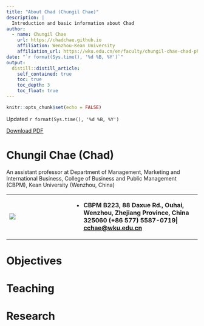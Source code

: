 ```yaml
---
title: "About Chad (Chungil Chae)"
description: |
  Introduction and basic information about Chad
author:
  - name: Chungil Chae
    url: https://chadchae.github.io
    affiliation: Wenzhou-Kean University
    affiliation_url: https://wku.edu.cn/en/faculty/chungil-chae-chad-ph-d/
date: "`r format(Sys.time(), '%d %B, %Y')`"
output:
  distill::distill_article:
    self_contained: true
    toc: true
    toc_depth: 3
    toc_float: true
---
```


```r
knitr::opts_chunk$set(echo = FALSE)
```

Updated `r format(Sys.time(), '%d %B, %Y')`

[Download PDF](https://chadchae.github.io/_chadchaekor_asset_resource/chadcv.pdf)

# Chungil Chae (Chad)

An assistant professor at Department of Management, Marketing and International Business, College of Business and Public Management (CBPM), Kean University (Wenzhou, China)

+--------------------------------------------------------------------------------+-----------------------------------------------------------------------------------------------------------------------------------------------------------------+
| [![](img/dep_info.png)](https://wku.edu.cn/en/faculty/chungil-chae-chad-ph-d/) | -   **CBPM B223, 88 Daxue Rd., Ouhai, Wenzhou, Zhejiang Province, China 325060** **(+86 577) 5587-0719\| [cchae\@wku.edu.cn](mailto:cchae@wku.edu.cn){.email}** |
+--------------------------------------------------------------------------------+-----------------------------------------------------------------------------------------------------------------------------------------------------------------+

# Objectives

# Teaching 

# Research
